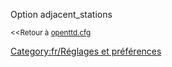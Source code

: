 {{fr/Amorce}}
Option adjacent_stations

<small><<Retour à [[fr/Archive/Manual/Settings/Openttd.cfg|openttd.cfg]]</small>
[[Category:fr/Réglages et préférences]]